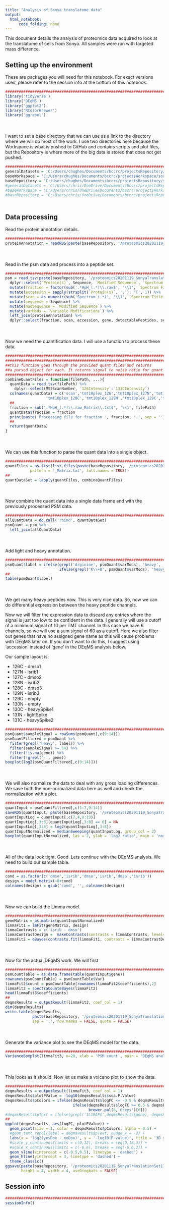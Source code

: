 ```yaml
---
title: "Analysis of Sonya translatome data"
output:
  html_notebook:
      code_folding: none
---
```


This document details the analysis of proteomics data acquired to look at the translatome of cells from Sonya. All samples were run with targeted mass difference.

## Setting up the environment

These are packages you will need for this notebook. For exact versions used, please refer to the session info at the bottom of this notebook.

```r
##########################################################################################
library('tidyverse')
library('DEqMS')
library('ggplot2')
library('RColorBrewer')
library('ggrepel')
```

<div style="margin-bottom:50px;"></div>

I want to set a base directory that we can use as a link to the directory where we will do most of the work. I use two directories here because the Workspace is what is pushed to GitHub and contains scripts and plot files, but the Repository is where more of the big data is stored that does not get pushed.

```r
##########################################################################################
generalDatasets = 'C:/Users/chughes/Documents/bccrc/projectsRepository/generalDatasets'
baseWorkspace = 'C:/Users/chughes/Documents/bccrc/projectsWorkspace/sorensenLab/relatedToOthers'
baseRepository = 'C:/Users/chughes/Documents/bccrc/projectsRepository/sorensenLab/relatedToOthers'
#generalDatasets = 'C:/Users/chris/OneDrive/Documents/bccrc/projectsRepository/generalDatasets'
#baseWorkspace = 'C:/Users/chris/OneDrive/Documents/bccrc/projectsWorkspace/sorensenLab/relatedToYbx1'
#baseRepository = 'C:/Users/chris/OneDrive/Documents/bccrc/projectsRepository/sorensenLab/relatedToYbx1'
```

<div style="margin-bottom:50px;"></div>

## Data processing

Read the protein annotation details.

```r
##########################################################################################
proteinAnnotation = readRDS(paste(baseRepository, '/proteomics20201119_SonyaTranslationSet1Tmd/uniprotHumanNov2020.fasta.annotated.rds', sep = ''))
```

<div style="margin-bottom:50px;"></div>

Read in the psm data and process into a peptide set.

```r
##########################################################################################
psm = read_tsv(paste(baseRepository, '/proteomics20201119_SonyaTranslationSet1Tmd/20201119_SonyaTranslationSet1Tmd_silac10R8K-TMT10_HpH_Default_PSM_Report.txt', sep = '')) %>%
  dplyr::select(`Protein(s)`, Sequence, `Modified Sequence`, `Spectrum File`, `Spectrum Title`, `Variable Modifications`) %>%
  mutate(fraction = factor(sub('.*HpH_(.*)\\.raw$', '\\1', `Spectrum File`), levels = seq(1,36,1))) %>%
  mutate(accession = sapply(strsplit(`Protein(s)`, ','), '[', 1)) %>%
  mutate(scan = as.numeric(sub('Spectrum_(.*)', '\\1', `Spectrum Title`))) %>%
  mutate(sequence = Sequence) %>%
  mutate(modSequence = `Modified Sequence`) %>%
  mutate(varMods = `Variable Modifications`) %>%
  left_join(proteinAnnotation) %>%
  dplyr::select(fraction, scan, accession, gene, detectablePeptides, sequence, modSequence, varMods)
```

<div style="margin-bottom:50px;"></div>

Now we need the quantification data. I will use a function to process these data.

```r
#######################################################################
#######################################################################
##this function goes through the provided quant files and returns
##a parsed object for each. It returns signal to noise ratio for quant
#######################################################################
combineQuantFiles = function(filePath, ...){
  quantData = read_tsv(filePath) %>%
    dplyr::select(MS2ScanNumber, `126Intensity`:`131CIntensity`)
  colnames(quantData) = c('scan','tmt10plex_126','tmt10plex_127N','tmt10plex_127C','tmt10plex_128N',
                  'tmt10plex_128C','tmt10plex_129N','tmt10plex_129C','tmt10plex_130N','tmt10plex_130C','tmt10plex_131N','tmt10plex_131C')
  ##
  fraction = sub('.*HpH_(.*)\\.raw_Matrix\\.txt$', '\\1', filePath)
  quantData$fraction = fraction
  print(paste('Processing file for fraction ', fraction, '.', sep = ''))
  ##
  return(quantData)
}
```

<div style="margin-bottom:50px;"></div>

We can use this function to parse the quant data into a single object.

```r
##########################################################################################
quantFiles = as.list(list.files(paste(baseRepository, '/proteomics20201119_SonyaTranslationSet1Tmd/quantFiles/', sep = ''),
           pattern = '_Matrix.txt', full.names = TRUE))
##
quantDataSet = lapply(quantFiles, combineQuantFiles)
```

<div style="margin-bottom:50px;"></div>

Now combine the quant data into a single data frame and with the previously processed PSM data.

```r
##########################################################################################
allQuantData = do.call('rbind', quantDataSet)
psmQuant = psm %>%
  left_join(allQuantData)
```

<div style="margin-bottom:50px;"></div>

Add light and heavy annotation.

```r
##########################################################################################
psmQuant$label = ifelse(grepl('Arginine', psmQuant$varMods), 'heavy',
                        ifelse(grepl('K\\+8', psmQuant$varMods), 'heavy', 'light'))
##
table(psmQuant$label)
```

<div style="margin-bottom:50px;"></div>

We get many heavy peptides now. This is very nice data. So, now we can do differential expression between the heavy peptide channels.

Now we will filter the expression data to discard any entries where the signal is just too low to be confident in the data. I generally will use a cutoff of a minimum signal of 10 per TMT channel. In this case we have 6 channels, so we will use a sum signal of 60 as a cutoff. Here we also filter out genes that have no assigned gene name as this will cause problems with DEqMS later on. If you don't want to do this, I suggest using 'accession' instead of 'gene' in the DEqMS analysis below.

Our sample layout is:

* 126C - dmso1
* 127N - isrib1
* 127C - dmso2
* 128N - isrib2
* 128C - dmso3
* 129N - isrib3
* 129C - empty
* 130N - empty
* 130C - heavySpike1
* 131N - lightSpike
* 131C - heavySpike2


```r
##########################################################################################
psmQuant$sampleSignal = rowSums(psmQuant[,c(9:14)])
psmQuantFiltered = psmQuant %>%
  filter(grepl('heavy', label)) %>%
  filter(sampleSignal >= 60) %>%
  filter(!is.na(gene)) %>%
  filter(!grepl('-', gene))
boxplot(log2(psmQuantFiltered[,c(9:14)]))
```

<div style="margin-bottom:50px;"></div>

We will also normalize the data to deal with any gross loading differences. We save both the non-normalized data here as well and check the normalization with a plot.

```r
##########################################################################################
quantInput = psmQuantFiltered[,c(1:7,9:14)]
saveRDS(quantInput, paste(baseRepository, '/proteomics20201119_SonyaTranslationSet1Tmd/dataset_peptideQuantDataPreDEqMS.rds', sep = ''))
quantInputLog = quantInput[,c(7,4,8:13)]
quantInputLog[,3:8][quantInputLog[,3:8] == 0] = NA
quantInputLog[,3:8] = log2(quantInputLog[,3:8])
quantInputNormalized = medianSweeping(quantInputLog, group_col = 2)
boxplot(quantInputNormalized, las = 2, ylab = 'log2 ratio', main = 'normalized TMT data')
```

<div style="margin-bottom:50px;"></div>

All of the data look tight. Good. Lets continue with the DEqMS analysis. We need to build our sample table.

```r
##########################################################################################
cond = as.factor(c('dmso','isrib','dmso','isrib','dmso','isrib'))
design = model.matrix(~0+cond) 
colnames(design) = gsub('cond', '', colnames(design))
```

<div style="margin-bottom:50px;"></div>

Now we can build the Limma model.

```r
##########################################################################################
geneMatrix = as.matrix(quantInputNormalized)
limmaFit1 = lmFit(geneMatrix, design)
limmaContrasts = c('isrib - dmso')
limmaContrastDesign =  makeContrasts(contrasts = limmaContrasts, levels = design)
limmaFit2 = eBayes(contrasts.fit(limmaFit1, contrasts = limmaContrastDesign))
```

<div style="margin-bottom:50px;"></div>

Now for the actual DEqMS work. We will first

```r
##########################################################################################
psmCountTable = as.data.frame(table(quantInput$gene))
rownames(psmCountTable) = psmCountTable$Var1
limmaFit2$count = psmCountTable[rownames(limmaFit2$coefficients),2]
limmaFit3 = spectraCounteBayes(limmaFit2)
head(limmaFit3$coefficients)
##
deqmsResults = outputResult(limmaFit3, coef_col = 1)
dim(deqmsResults)
write.table(deqmsResults, 
            paste(baseRepository, '/proteomics20201119_SonyaTranslationSet1Tmd/dataset_deqms_0h_isrib-dmso.csv', sep = ''),
            sep = ',', row.names = FALSE, quote = FALSE)
```

<div style="margin-bottom:50px;"></div>

Generate the variance plot to see the DEqMS model for the data.

```r
##########################################################################################
VarianceBoxplot(limmaFit3, n=20, xlab = 'PSM count', main = 'DEqMS analysis of TMT data')
```

<div style="margin-bottom:50px;"></div>

This looks as it should. Now let us make a volcano plot to show the data.

```r
##########################################################################################
deqmsResults = outputResult(limmaFit3, coef_col = 1)
deqmsResults$plotPValue = -log10(deqmsResults$sca.P.Value)
deqmsResults$pColors = ifelse(deqmsResults$logFC <= -0.5 & deqmsResults$plotPValue >= 3, brewer.pal(8,'RdBu')[8],
                              ifelse(deqmsResults$logFC >= 0.5 & deqmsResults$plotPValue >= 3, brewer.pal(8,'RdBu')[1],
                                     brewer.pal(8,'Greys')[6]))
#deqmsResults$pText = ifelse(grepl('IL1RAP$',deqmsResults$gene), deqmsResults$gene, '')
##
ggplot(deqmsResults, aes(logFC, plotPValue)) +
  geom_point(size = 1, color = deqmsResults$pColors, alpha = 0.5) +
  #geom_text_repel(label = deqmsResults$pText, nudge_x = -2) +
  labs(x = 'log2(yesDox - noDox)', y = '-log10(P-value)', title = '3D yesDox vs noDox protein abundance') +
  #scale_y_continuous(limits = c(0,12), breaks = seq(0,18,3)) +
  #scale_x_continuous(limits = c(-6,6), breaks = seq(-6,6,2)) +
  geom_vline(xintercept = c(-0.5,0.5), linetype = 'dashed') +
  geom_hline(yintercept = 3, linetype = 'dashed') +
  theme_classic()
ggsave(paste(baseRepository, '/proteomics20201119_SonyaTranslationSet1Tmd/scatter_deqms_0h_isrib-dmso.pdf', sep = ''),
       height = 4, width = 4, useDingbats = FALSE)
```

## Session info

```r
##########################################################################################
sessionInfo()
```






